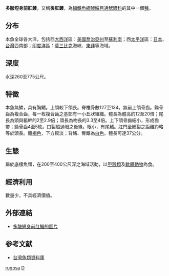 {{Speciesbox
| taxon = Dysommina rugosa
| image = Swarms of small synaphobranchid eels, Dysommina rugosa, live in the crevices on the summit of Nafanua.jpg
| status = NE
| status_system = iucn3.1
| binomial_authority = Ginsburg, 1951
| synonyms = 
}}

'''多皺短身前肛鰻'''，又稱'''後肛鰻'''，為[[輻鰭魚綱|輻鰭魚綱]][[鰻鱺目|鰻鱺目]][[通鰓鰻科|通鰓鰻科]]的其中一個[[種|種]]。

==分布==
本魚全球各大洋，包括西[[大西洋|大西洋]]區：[[美國|美國]][[喬治亞州|喬治亞州]]至[[蘇利南|蘇利南]]；西[[太平洋|太平洋]]區：[[日本|日本]]、[[台灣|台灣]]西南部；[[印度洋|印度洋]]區：[[莫三比克|莫三比克]]海峽、[[東非|東非]]等海域。

==深度==
水深260至775公尺。

==特徵==
本魚無鱗，具有胸鰭。上頜較下頜長。脊椎骨數127至134。無前上頜骨齒。鋤骨齒為複合齒，每一枚複合齒之基部有一小丘狀組織。體長為體高的12至20倍；尾長為頭與軀幹的2至2.9倍；頭長為吻長的3.3至4倍。上下頜骨齒細小，形成齒帶；鋤骨齒4至5枚。口裂超過眼之後緣。眼小，有尾鰭。肛門至鰓裂之距離約略等於頭長。體[[褐色|褐色]]，下方較淡；背鰭、臀鰭為[[白色|白色]]。體長可達37公分。

==生態==
屬於底棲魚類，在200至400公尺深之海域活動，以[[甲殼類|甲殼類]]及[[軟體動物|軟體動物]]為食。

==經濟利用==
數量少，不具經濟價值。
==外部連結==
* [http://www.fishbase.org/Photos/ThumbnailsSummary.php?ID=27787 多皺短身前肛鰻的圖片]

==参考文献==
*[http://fishdb.sinica.edu.tw/ 台灣魚類資料庫]{{Wayback|url=http://fishdb.sinica.edu.tw/ |date=20160304193340 }}
{{鰻魚}}
{{Taxonbar|from=Q5231200}}

[[Category:後肛鰻屬|rugosa]]
[[Category:1951年描述的鱼类|D]]